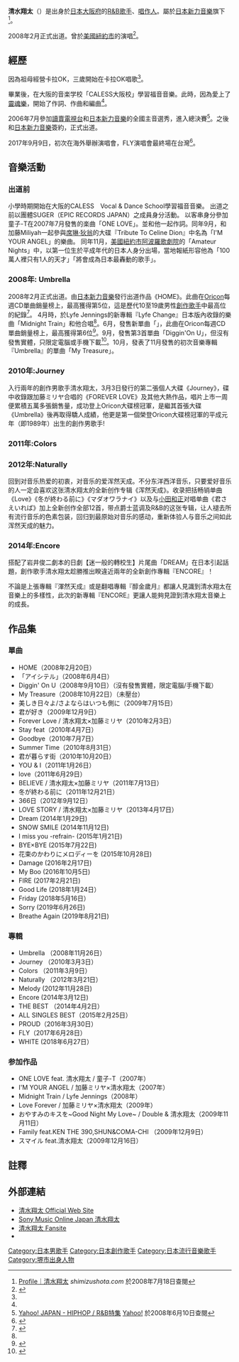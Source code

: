 {{noteTA
|1=zh-cn:日本索尼音乐; zh-hk:日本SONY音樂; zh-tw:日本新力音樂; zh-sg:日本新力音乐;
}}
{{藝人
| 姓名 = 清水翔太
| 圖像 = Shimizu Shota Japan Day 2008 1.jpg
| 圖片簡介   = 清水翔太，2008年
| 類型 = 男歌手
| 出生日期  = {{Birth_date_and_age|1989|2|27}}
| 国籍 = {{JPN}}
| 羅馬拼音 = Shimizu Shota
| 逝世日期 = 
| 出生地點 = {{JPN}}[[大阪府|大阪府]]
| 演奏樂器 = 
| 音樂類型 = [[R&B|R&B]]、[[Soul|Soul]]、[[Pop_(音樂類型)|Pop]]、[[J-POP|J-POP]]
| 職業 = [[歌手|歌手]]、[[創作歌手|創作歌手]]、[[作詞家|作詞家]]、[[作曲家|作曲家]]
| 活躍年代 = 2007年至今
| 唱片公司 = [[日本新力音樂|日本新力音樂]]
| 網站 = [http://www.shimizushota.com/ 官方網站]
}}
{{Japanese|japanese=清水翔太|kana=しみず しょうた|romaji=Shimizu Shota}}
'''清水翔太'''（{{bd|1989年|2月27日|catIdx=Shimizu Shota}}）是出身於[[日本|日本]][[大阪府|大阪府]]的[[R&B|R&B]][[歌手|歌手]]、[[唱作人|唱作人]]。屬於[[日本新力音樂|日本新力音樂]]旗下<ref name="Profile">[http://www.shimizushota.com/prof.html Profile<nowiki>｜</nowiki>清水翔太] {{webarchive|url=https://web.archive.org/web/20080409214501/http://www.shimizushota.com/prof.html |date=2008-04-09 }} ''shimizushota.com'' 於2008年7月18日查閱</ref>。

2008年2月正式出道。曾於[[美國|美國]][[紐約市|紐約市]]的{{le|阿波羅歌劇院 (紐約)|Apollo Theater|阿波羅歌劇院}}演唱<ref name="Early life">{{Cite news|last=|first=|author=|url=http://www.sponichi.co.jp/entertainment/news/2008/06/05/04.html|title=ビヨンセ父絶賛！翔太 ジェニングスと競演|pages=|work=Sponichi Annex|publisher=[[體育日本|體育日本]]|date=2008年6月5日|accessdate=2008年7月18日|deadurl=yes|archiveurl=https://web.archive.org/web/20081201095314/http://www.sponichi.co.jp/entertainment/news/2008/06/05/04.html|archivedate=2008年12月1日}}</ref>。

== 經歷 ==
因為祖母經營卡拉OK，三歲開始在卡拉OK唱歌<ref name="Early life" />。

畢業後，在大阪的音楽学校「CALESS大阪校」學習福音音樂。此時，因為愛上了[[靈魂樂|靈魂樂]]，開始了作詞、作曲和編曲<ref name="Profile" />。

2006年7月參加[[讀賣電視台|讀賣電視台]]和[[日本新力音樂|日本新力音樂]]的全國主音選秀，進入總決賽<ref>[http://hiphop.yahoo.co.jp/rsp/vocal/index.html Yahoo! JAPAN - HIPHOP / R&B特集] {{webarchive|url=https://web.archive.org/web/20070921105819/http://hiphop.yahoo.co.jp/rsp/vocal/index.html |date=2007-09-21 }} [[Yahoo!|Yahoo!]] 於2008年6月10日查閱</ref>。之後和[[日本新力音樂|日本新力音樂]]簽約，正式出道。

2017年9月9日，初次在海外舉辦演唱會，FLY演唱會最終場在台灣<ref>{{Cite web |url=https://memeon-music.com/2017/07/19/shotashimizu-liveinfo/ |title=「如果我演出時變胖了，也請大家熱烈的歡迎我」清水翔太期待與台灣歌迷一起HIGH翻現場 |access-date=2018-04-01 |archive-date=2018-08-13 |archive-url=https://web.archive.org/web/20180813131015/https://memeon-music.com/2017/07/19/shotashimizu-liveinfo/ |dead-url=no }}</ref>。

== 音樂活動 ==
=== 出道前 ===
小學時期開始在大阪的CALESS　Vocal & Dance School學習福音音樂。
出道之前以團體SUGER（EPIC RECORDS JAPAN）之成員身分活動。
以客串身分參加童子-T在2007年7月發售的楽曲「ONE LOVE」。並和他一起作詞。同年9月，和加藤Miliyah一起參與[[席琳·狄翁|席琳·狄翁]]的大碟『Tribute To Celine Dion』中名為「I'M YOUR ANGEL」的樂曲。
同年11月，[[美國|美國]][[紐約市|紐約市]][[阿波羅歌劇院|阿波羅歌劇院]]的「Amateur Nights」中，以第一位生於平成年代的日本人身分出場，當地報紙形容他為「100萬人裡只有1人的天才」「將會成為日本最轟動的歌手」。

=== 2008年: Umbrella ===
2008年2月正式出道。由[[日本新力音樂|日本新力音樂]]發行出道作品《HOME》。此曲在[[Oricon|Oricon]]每週CD單曲銷量榜上，最高獲得第5位，這是歷代10至19歲男性[[創作歌手|創作歌手]]中最高位的紀錄<ref>{{Cite news|last=|first=|author=|url=http://www.oricon.co.jp/news/confidence/52317/full/|title=平成元年生まれの清水翔太、デビュー作で新記録|pages=|work=|publisher=[[Oricon|Oricon]]|date=2008年2月26日|accessdate=2008年7月18日|archive-date=2011年7月21日|archive-url=https://web.archive.org/web/20110721194905/http://www.oricon.co.jp/news/confidence/52317/full/|dead-url=no}}</ref>。
4月時，於Lyfe Jennings的新專輯『Lyfe Change』日本版內收錄的樂曲「Midnight Train」和他合唱<ref name="Early life" />。6月，發售新單曲「{{nihongo|Aishiteru|アイシテル|I Love You}}」，此曲在Oricon每週CD單曲銷量榜上，最高獲得第6位<ref>{{Cite web|last=|first=|author=|url=http://www.oricon.co.jp/search/result.php?kbn=js&types=rnk&year=2008&month=6&week=2&submit4.x=9&submit4.y=11|title=2008年06月第2週の邦楽シングルランキング情報|pages=|work=|publisher=[[Oricon|Oricon]]|date=|accessdate=2008年11月1日|archive-date=2014年3月5日|archive-url=https://web.archive.org/web/20140305103026/http://www.oricon.co.jp/search/result.php?kbn=js&types=rnk&year=2008&month=6&week=2&submit4.x=9&submit4.y=11|dead-url=no}}</ref>。9月，發售第3首單曲「Diggin'On U」，但沒有發售實體，只限定電腦或手機下載<ref>{{Cite web|last=|first=|author=|url=http://www.excite.co.jp/music/close_up/0809_shimizushota?c=release|title=クローズアップ『清水翔太(シミズショウタ)』|pages=|work=エキサイトミュージック|publisher=エキサイト|date=|accessdate=2008年11月1日|language=|archive-date=2015年4月2日|archive-url=https://web.archive.org/web/20150402132202/http://www.excite.co.jp/music/close_up/0809_shimizushota?c=release|dead-url=no}}</ref>。10月，發表了11月發售的初次音樂專輯『Umbrella』的單曲「My Treasure」。
===2010年:Journey ===
入行兩年的創作男歌手清水翔太，3月3日發行的第二張個人大碟《Journey》，碟中收錄跟加藤ミリヤ合唱的《FOREVER LOVE》及其他大熱作品，唱片上市一周便累積五萬多張銷售量，成功登上Oricon大碟榜冠軍，是繼其首張大碟《Umbrella》後再取得驕人成績，他更是第一個榮登Oricon大碟榜冠軍的平成元年（即1989年）出生的創作男歌手!
===2011年:Colors ===

===2012年:Naturally ===
回到对音乐热爱的初衷，对音乐的爱浑然天成。不分东洋西洋音乐，只要爱好音乐的人一定会喜欢这张清水翔太的全新创作专辑《浑然天成》。收录把括畅销单曲《Love》《冬が終わる前に》《マダオワラナイ》以及与[[小田和正|小田和正]]对唱单曲《君さえいれば》加上全新创作全部12首，带点爵士蓝调及R&B的这张专辑，让人褪去所有流行音乐的色素包装，回归到最原始对音乐的感动，重新体验人与音乐之间如此浑然天成的魅力。

=== 2014年:Encore ===
搭配了岩井俊二劇本的日劇【迷一般的轉校生】片尾曲「DREAM」在日本引起話題，創作歌手清水翔太趁勝推出睽違近兩年的全新創作專輯『ENCORE』！

不論是上張專輯『渾然天成』或是翻唱專輯『醇金歲月』都讓人見識到清水翔太在音樂上的多樣性，此次的新專輯『ENCORE』更讓人能夠見證到清水翔太音樂上的成長。

== 作品集 ==
=== 單曲 ===
* HOME（2008年2月20日）
* 「アイシテル」（2008年6月4日）
* Diggin' On U（2008年9月10日）（沒有發售實體，限定電腦/手機下載）
* My Treasure（2008年10月22日）（未壓台）
* 美しき日々よ/さよならはいつも側に（2009年7月15日）
* 君が好き（2009年12月9日）
* Forever Love / 清水翔太×加藤ミリヤ（2010年2月3日）
* Stay feat（2010年4月7日）
* Goodbye（2010年7月7日）
* Summer Time（2010年8月31日）
* 君が暮らす街（2010年10月20日）
* YOU & I（2011年1月26日）
* love（2011年6月29日）
* BELIEVE / 清水翔太×加藤ミリヤ（2011年7月13日）
* 冬が終わる前に（2011年12月21日）
* 366日（2012年9月12日）
* LOVE STORY / 清水翔太×加藤ミリヤ（2013年4月17日）
* Dream (2014年1月29日)
*SNOW SMILE (2014年11月12日)
*I miss you -refrain- (2015年1月21日)
*BYE×BYE  (2015年7月22日)
*花束のかわりにメロディーを  (2015年10月28日)
*Damage    (2016年2月17日)
*My Boo   (2016年10月5日)
*FIRE   (2017年2月21日)
*Good Life (2018年1月24日）
*Friday  (2018年5月16日）
*Sorry   (2019年6月26日)
*Breathe Again   (2019年8月21日)

=== 專輯 ===
* Umbrella （2008年11月26日）
* Journey （2010年3月3日）
* Colors （2011年3月9日）
* Naturally （2012年3月21日）
* Melody (2012年11月28日)
* Encore (2014年3月12日)
*THE BEST （2014年4月2日）
*ALL SINGLES BEST（2015年2月25日）
*PROUD（2016年3月30日）
*FLY（2017年6月28日）
*WHITE (2018年6月27日）

=== 参加作品 ===
* ONE LOVE feat. 清水翔太 / 童子-T（2007年）
* I'M YOUR ANGEL / 加藤ミリヤ×清水翔太（2007年）
* Midnight Train / Lyfe Jennings（2008年）
* Love Forever / 加藤ミリヤ×清水翔太（2009年）
* おやすみのキスを~Good Night My Love~ / Double & 清水翔太（2009年11月11日）
* Family feat.KEN THE 390,SHUN&COMA-CHI （2009年12月9日）
* スマイル feat.清水翔太（2009年12月16日）

== 註釋==
{{Reflist}}

== 外部連結 ==
{{Commons+cat|Shōta Shimizu}}
* [http://www.shimizushota.com/ 清水翔太 Official Web Site] {{Wayback|url=http://www.shimizushota.com/ |date=20210421210541 }} {{ja icon}}
* [http://www.sonymusic.co.jp/Music/Arch/SR/shotashimizu/index.html Sony Music Online Japan 清水翔太] {{Wayback|url=http://www.sonymusic.co.jp/Music/Arch/SR/shotashimizu/index.html |date=20121023145538 }} {{ja icon}}
* [https://web.archive.org/web/20120324043042/http://www.sshota.com/ 清水翔太 Fansite] {{ja icon}}
* {{twitter|sshota0227|清水翔太}}{{ja icon}}

{{normdaten}}
{{DEFAULTSORT:Shimizu Shota}}
[[Category:日本男歌手|Category:日本男歌手]]
[[Category:日本創作歌手|Category:日本創作歌手]]
[[Category:日本流行音樂歌手|Category:日本流行音樂歌手]]
[[Category:堺市出身人物|Category:堺市出身人物]]